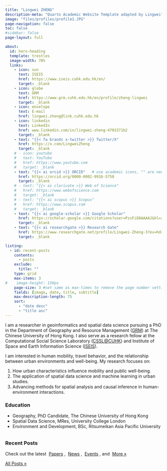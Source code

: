 ```yaml
---
title: "Lingwei ZHENG"
description-meta: "Quarto Academic Website Template adapted by Lingwei"
image: "files/profiles/profile1.JPG"
page-navigation: false
toc: false
#sidebar: false
page-layout: full

about:
  id: hero-heading
  template: trestles
  image-width: 70%
  links:
    - icon: sun
      text: ISEIS
      href: https://www.iseis.cuhk.edu.hk/en/
      target: _blank
    - icon: globe
      text: GRM
      href: https://www.grm.cuhk.edu.hk/en/profile/zheng-lingwei
      target: _blank
    - icon: envelope
      text: E-mail
      href: lingwei.zheng@link.cuhk.edu.hk    
    - icon: linkedin
      text: LinkedIn
      href: www.linkedin.com/in/lingwei-zheng-4701571b2
      target: _blank
    - text: "{{< fa brands x-twitter >}} Twitter/X"
      href: https://x.com/LingweiZheng
      target: _blank
    # - icon: youtube
    #   text: YouTube
    #   href: https://www.youtube.com     
    #   target: _blank 
    - text: "{{< ai orcid >}} ORCID"   # use academic icons, "" are needed, you also need to install the fontawesome extension
      href: https://orcid.org/0000-0002-9916-5758
      target: _blank
    # - text: "{{< ai clarivate >}} Web of Science"
    #   href: https://www.webofscience.com
    #   target: _blank
    # - text: "{{< ai scopus >}} Scopus"
    #   href: https://www.scopus.com
    #   target: _blank
    - text: "{{< ai google-scholar >}} Google Scholar"
      href: https://scholar.google.com/citations?user=PzsFiD8AAAAJ&hl=zh-CN
      target: _blank
    - text: "{{< ai researchgate >}} Research Gate"
      href: https://www.researchgate.net/profile/Lingwei-Zheng-3?ev=hdr_xprf
      target: _blank

listing:
  - id: recent-posts
    contents: 
      - posts
    exclude:
      title: ""
    type: grid
    max-items: 3
#    image-height: 150px
    page-size: 3 #set same as max-times to remove the page number setting
    fields: [image, date, title, subtitle]
    max-description-length: 75
    sort: 
      - "date desc"
      - "title asc"
---
```


::: {#hero-heading}
<!-- I'm a [Quarto Academeic Website Template](https://github.com/drganghe/quarto-academic-website-template) adapted by [Dr. Gang He](http://drganghe.github.io). -->

<!-- I'm a template that you can fork to build your own website with easy adaptation and deployment. -->

<!-- 1. Star this repository so you can easily come back to the template -->

<!-- 1. Folk this tempate and rename it to `yourgithubusername.github.io` -->

<!-- 1. Update and edit `_quarto.yml` file for website setup -->

<!-- 1. Update and add contents to `/posts`, `teaching.qmd`, `projects.yml`, and `people.qmd` and `/people` as needed. -->

<!-- 1. [Render and preview](https://quarto.org/docs/websites/) your website and [publish](https://quarto.org/docs/publishing/github-pages.html) it to your GitHub. -->

<!-- 1. Polish and fix any issues -->

<!-- 1. Enjoy your website! -->

I am a researcher in geoinformatics and spatial data science pursuing a PhD in the Department of Geography and Resource Management ([GRM](https://www.grm.cuhk.edu.hk/en/)) at The Chinese University of Hong Kong. I also serve as a research fellow at the Computational Social Science Laboratory ([CSSL\@CUHK](https://cssl.socsc.cuhk.edu.hk/)) and Institute of Space and Earth Information Science ([ISEIS](http://www.iseis.cuhk.edu.hk/en/)).

I am interested in human mobility, travel behavior, and the relationship between urban environments and well-being. My research focuses on:

1.  How urban characteristics influence mobility and public well-being.
2.  The application of spatial data science and machine learning in urban studies.
3.  Advancing methods for spatial analysis and causal inference in human-environment interactions.

<!-- ## Experience -->

<!-- - Researcher, Univerisity -->

### Education

<!-- -   [2022.08 ~ Present] --- **Doctor of Philosophy** -->
<!--     -   Geography and Resource Management, at [GRM](https://www.grm.cuhk.edu.hk/en/) -->
<!--     -   The Chinese University of Hong Kong, Hong Kong, China -->
<!-- -   [2020.10 ~ 2021.12] --- **Master of Research** -->
<!--     -   Spatial Data Science, at [CASA](https://www.ucl.ac.uk/bartlett/casa) -->
<!--     -   University College London, London, United Kingdom -->
<!-- -   [2016.09 ~ 2020.08] --- **Bachelor of Social Science** -->
<!--     -   Environment and Development, at [College of APS](https://en.apu.ac.jp/st/) -->
<!--     -   Ritsumeikan Asia Pacific University, Beppu, Japan -->

- Geography, PhD Candidate, The Chinese University of Hong Kong
- Spatial Data Science, MRes, University College London
- Environment and Development, BSc, Ritsumeikan Asia Pacific University



:::

<div style="margin-bottom: 2.5em;"></div>

### Recent Posts

Check out the latest  [Papers](posts.qmd#category=paper) ,  [News](posts.qmd#category=news) ,  [Events](posts.qmd#category=event) , and  [More »](/posts.qmd)

::: {#recent-posts}
:::

<p align="right">

[All Posts »](/posts.qmd)

</p>
